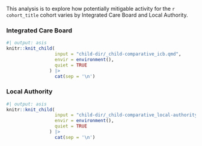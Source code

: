 This analysis is to explore how potentially mitigable activity for the `r cohort_title` cohort varies by Integrated Care Board and Local Authority.

### Integrated Care Board

```r
#| output: asis
knitr::knit_child(
                  input = "child-dir/_child-comparative_icb.qmd",
                  envir = environment(),
                  quiet = TRUE
                ) |>
                  cat(sep = '\n')
```

### Local Authority

```r
#| output: asis
knitr::knit_child(
                  input = "child-dir/_child-comparative_local-authority.qmd",
                  envir = environment(),
                  quiet = TRUE
                ) |>
                  cat(sep = '\n')
```
